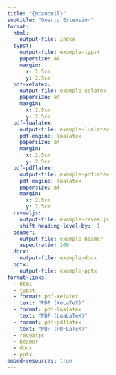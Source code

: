 ```yaml
---
title: "{mcanouil}"
subtitle: "Quarto Extension"
format:
  html:
    output-file: index
  typst:
    output-file: example-typst
    papersize: a4
    margin:
      x: 2.5cm
      y: 2.5cm
  pdf-xelatex:
    output-file: example-xelatex
    papersize: a4
    margin:
      x: 2.5cm
      y: 2.5cm
  pdf-lualatex:
    output-file: example-lualatex
    pdf-engine: lualatex
    papersize: a4
    margin:
      x: 2.5cm
      y: 2.5cm
  pdf-pdflatex:
    output-file: example-pdflatex
    pdf-engine: lualatex
    papersize: a4
    margin:
      x: 2.5cm
      y: 2.5cm
  revealjs:
    output-file: example-revealjs
    shift-heading-level-by: -1
  beamer:
    output-file: example-beamer
    aspectratio: 169
  docx:
    output-file: example-docx
  pptx:
    output-file: example-pptx
format-links:
  - html
  - typst
  - format: pdf-xelatex
    text: "PDF (XeLaTeX)"
  - format: pdf-lualatex
    text: "PDF (LuaLaTeX)"
  - format: pdf-pdflatex
    text: "PDF (PDFLaTeX)"
  - revealjs
  - beamer
  - docx
  - pptx
embed-resources: true
---
```

